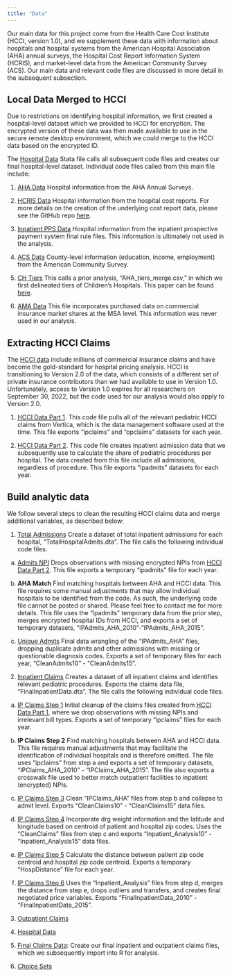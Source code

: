 ```yaml
---
title: "Data"
---
```


Our main data for this project come from the Health Care Cost Institute (HCCI, version 1.0), and we supplement these data with information about hospitals and hospital systems from the American Hospital Association (AHA) annual surveys, the Hospital Cost Report Information System (HCRIS), and market-level data from the American Community Survey (ACS). Our main data and relevant code files are discussed in more detail in the subsequent subsection.

## Local Data Merged to HCCI
Due to restrictions on identifying hospital information, we first created a hospital-level dataset which we provided to HCCI for encryption. The encrypted version of these data was then made available to use in the secure remote desktop environment, which we could merge to the HCCI data based on the encrypted ID. 

The [Hospital Data](data-code/local-aha-merge/_HospitalData.do) Stata file calls all subsequent code files and creates our final hospital-level dataset. Individual code files called from this main file include:

1. [AHA Data](data-code/local-aha-merge/1_AHA_Data.do) Hospital information from the AHA Annual Surveys.

2. [HCRIS Data](data-code/local-aha-merge/2_HCRIS_Data.do) Hospital information from the hospital cost reports. For more details on the creation of the underlying cost report data, please see the GitHub repo [here](https://github.com/imccart/HCRIS).

3. [Inpatient PPS Data](data-code/local-aha-merge/3_Inpatient_PPS_Data.do) Hospital information from the inpatient prospective payment system final rule files. This information is ultimately not used in the analysis.

4. [ACS Data](data-code/local-aha-merge/4_ACS_Data.do) County-level information (education, income, employment) from the American Community Survey.

5. [CH Tiers](data-code/local-aha-merge/5_CH_Tiers.do) This calls a prior analysis, "AHA_tiers_merge.csv," in which we first delineated tiers of Children's Hospitals. This paper can be found [here](https://www.ncbi.nlm.nih.gov/pmc/articles/PMC6986900/).

6. [AMA Data](data-code/local-aha-merge/6_AMA_Data.do) This file incorporates purchased data on commercial insurance market shares at the MSA level. This information was never used in our analysis.


## Extracting HCCI Claims
The [HCCI data](https://healthcostinstitute.org/) include millions of commercial insurance claims and have become the gold-standard for hospital pricing analysis. HCCI is transitioning to Version 2.0 of the data, which consists of a different set of private insurance contributors than we had available to use in Version 1.0. Unfortunately, access to Version 1.0 expires for all researchers on September 30, 2022, but the code used for our analysis would also apply to Version 2.0. 

1. [HCCI Data Part 1](data-code/sas-build/_HCCI_01.sas). This code file pulls all of the relevant pediatric HCCI claims from Vertica, which is the data management software used at the time. This file exports "ipclaims" and "opclaims" datasets for each year.

2. [HCCI Data Part 2](data-code/sas-build/_HCCI_02.sas). This code file creates inpatient admission data that we subsequently use to calculate the share of pediatric procedures per hospital. The data created from this file include all admissions, regardless of procedure. This file exports "ipadmits" datasets for each year.



## Build analytic data
We follow several steps to clean the resulting HCCI claims data and merge additional variables, as described below:


1. [Total Admissions](data-code/stata-build/_AdmitsIP.do) Create a dataset of total inpatient admissions for each hospital, "TotalHospitalAdmits.dta". The file calls the following individual code files.

  a. [Admits NPI](data-code/stata-build/A1_AdmitsNPI.do) Drops observations with missing encrypted NPIs from [HCCI Data Part 2](data-code/sas-build/_HCCI_02.sas). This file exports a temporary "ipadmits" file for each year.
  
  b. **AHA Match** Find matching hospitals between AHA and HCCI data. This file requires some manual adjustments that may allow individual hospitals to be identified from the code. As such, the underlying code file cannot be posted or shared. Please feel free to contact me for more details. This file uses the "ipadmits" temporary data from the prior step, merges encrypted hospital IDs from HCCI, and exports a set of temporary datasets, "IPAdmits_AHA_2010"-"IPAdmits_AHA_2015".
  
  c. [Unique Admits](data-code/stata-build/A3_UniqueAdmits.do) Final data wrangling of the "IPAdmits_AHA" files, dropping duplicate admits and other admissions with missing or questionable diagnosis codes. Exports a set of temporary files for each year, "CleanAdmits10" - "CleanAdmits15".
  

2. [Inpatient Claims](data-code/stata-build/_ClaimsIP.do) Creates a dataset of all inpatient claims and identifies relevant pediatric procedures. Exports the claims data file, "FinalInpatientData.dta". The file calls the following individual code files.

  a. [IP Claims Step 1](data-code/stata-build/ClaimsIP1_AdmitsNPI.do) Initial cleanup of the claims files created from [HCCI Data Part 1](data-code/sas-build/_HCCI_01.sas), where we drop observations with missing NPIs and irrelevant bill types. Exports a set of temporary "ipclaims" files for each year.
  
  b. **IP Claims Step 2** Find matching hospitals between AHA and HCCI data. This file requires manual adjustments that may facilitate the identification of individual hospitals and is therefore omitted. The file uses "ipclaims" from step a and exports a set of temporary datasets, "IPClaims_AHA_2010" - "IPClaims_AHA_2015". The file also exports a crosswalk file used to better match outpatient facilities to inpatient (encrypted) NPIs.
  
  c. [IP Claims Step 3](data-code/stata-build/ClaimsIP3_UniqueAdmits.do) Clean "IPClaims_AHA" files from step b and collapse to admit level. Exports "CleanClaims10" - "CleanClaims15" data files.
  
  d. [IP Claims Step 4](data-code/stata-build/ClaimsIP4_DRG_LatLong.do) Incorporate drg weight information and the latitude and longitude based on centroid of patient and hospital zip codes. Uses the "CleanClaims" files from step c and exports "Inpatient_Analysis10" - "Inpatient_Analysis15" data files.
  
  e. [IP Claims Step 5](data-code/stata-build/ClaimsIP5_Distance.do) Calculate the distance between patient zip code centroid and hospital zip code centroid. Exports a temporary "HospDistance" file for each year.
  
  f. [IP Claims Step 6](data-code/stata-build/ClaimsIP6_Prices.do) Uses the "Inpatient_Analysis" files from step d, merges the distance from step e, drops outliers and transfers, and creates final negotiated price variables. Exports "FinalInpatientData_2010" - "FinalInpatientData_2015".

3. [Outpatient Claims](data-code/stata-build/_ClaimsOP.do)

4. [Hospital Data](data-code/stata-build/_HospitalData.do)

5. [Final Claims Data](data-code/stata-build/_FinalData.do): Create our final inpatient and outpatient claims files, which we subsequently import into R for analysis.

6. [Choice Sets](data-code/stata-build/_ChoiceSets.do)
